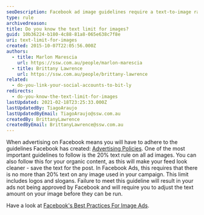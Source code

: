 ```yaml
---
seoDescription: Facebook ad image guidelines require a text-to-image ratio of no more than 20% to ensure a clean and engaging user experience.
type: rule
archivedreason:
title: Do you know the text limit for images?
guid: 10b36224-b180-4c88-81a8-065e638c7f8e
uri: text-limit-for-images
created: 2015-10-07T22:05:56.000Z
authors:
  - title: Marlon Marescia
    url: https://ssw.com.au/people/marlon-marescia
  - title: Brittany Lawrence
    url: https://ssw.com.au/people/brittany-lawrence
related:
  - do-you-link-your-social-accounts-to-bit-ly
redirects:
  - do-you-know-the-text-limit-for-images
lastUpdated: 2021-02-18T23:25:33.000Z
lastUpdatedBy: TiagoAraujo
lastUpdatedByEmail: TiagoAraujo@ssw.com.au
createdBy: BrittanyLawrence
createdByEmail: BrittanyLawrence@ssw.com.au
---
```


When advertising on Facebook means you will have to adhere to the guidelines Facebook has created: [Advertising Policies](https://www.facebook.com/policies/ads/). One of the most important guidelines to follow is the 20% text rule on all ad images. You can also follow this for your organic content, as this will make your feed look cleaner - save the text for the post.
In Facebook Ads, this requires that there is no more than 20% text on any image used in your campaign. This limit includes logos and slogans. Failure to meet this guideline will result in your ads not being approved by Facebook and will require you to adjust the text amount on your image before they can be run.

Have a look at [Facebook's Best Practices For Image Ads](https://www.facebook.com/business/help/388369961318508?id=1240182842783684).
